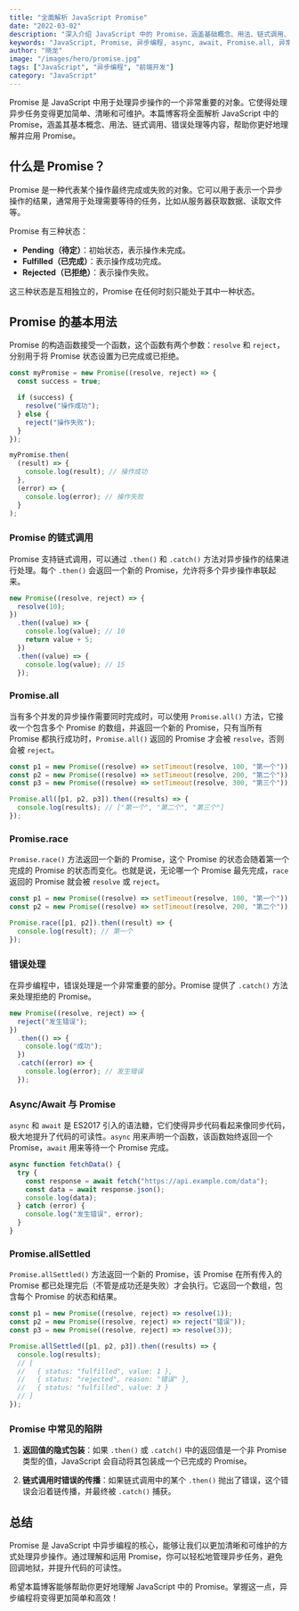 ```yaml
---
title: "全面解析 JavaScript Promise"
date: "2022-03-02"
description: "深入介绍 JavaScript 中的 Promise，涵盖基础概念、用法、链式调用、错误处理、async/await 等相关内容，配合详细的示例和图示，帮助开发者掌握这一重要特性。"
keywords: "JavaScript, Promise, 异步编程, async, await, Promise.all, 异常处理"
author: "晓龙"
image: "/images/hero/promise.jpg"
tags: ["JavaScript", "异步编程", "前端开发"]
category: "JavaScript"
---
```


Promise 是 JavaScript 中用于处理异步操作的一个非常重要的对象。它使得处理异步任务变得更加简单、清晰和可维护。本篇博客将全面解析 JavaScript 中的 Promise，涵盖其基本概念、用法、链式调用、错误处理等内容，帮助你更好地理解并应用 Promise。

## 什么是 Promise？

Promise 是一种代表某个操作最终完成或失败的对象。它可以用于表示一个异步操作的结果，通常用于处理需要等待的任务，比如从服务器获取数据、读取文件等。

Promise 有三种状态：

- **Pending（待定）**：初始状态，表示操作未完成。
- **Fulfilled（已完成）**：表示操作成功完成。
- **Rejected（已拒绝）**：表示操作失败。

这三种状态是互相独立的，Promise 在任何时刻只能处于其中一种状态。

## Promise 的基本用法

Promise 的构造函数接受一个函数，这个函数有两个参数：`resolve` 和 `reject`，分别用于将 Promise 状态设置为已完成或已拒绝。

```javascript
const myPromise = new Promise((resolve, reject) => {
  const success = true;

  if (success) {
    resolve("操作成功");
  } else {
    reject("操作失败");
  }
});

myPromise.then(
  (result) => {
    console.log(result); // 操作成功
  },
  (error) => {
    console.log(error); // 操作失败
  }
);
```

### Promise 的链式调用

Promise 支持链式调用，可以通过 `.then()` 和 `.catch()` 方法对异步操作的结果进行处理。每个 `.then()` 会返回一个新的 Promise，允许将多个异步操作串联起来。

```javascript
new Promise((resolve, reject) => {
  resolve(10);
})
  .then((value) => {
    console.log(value); // 10
    return value + 5;
  })
  .then((value) => {
    console.log(value); // 15
  });
```

### Promise.all

当有多个并发的异步操作需要同时完成时，可以使用 `Promise.all()` 方法，它接收一个包含多个 Promise 的数组，并返回一个新的 Promise，只有当所有 Promise 都执行成功时，`Promise.all()` 返回的 Promise 才会被 `resolve`，否则会被 `reject`。

```javascript
const p1 = new Promise((resolve) => setTimeout(resolve, 100, "第一个"));
const p2 = new Promise((resolve) => setTimeout(resolve, 200, "第二个"));
const p3 = new Promise((resolve) => setTimeout(resolve, 300, "第三个"));

Promise.all([p1, p2, p3]).then((results) => {
  console.log(results); // ["第一个", "第二个", "第三个"]
});
```

### Promise.race

`Promise.race()` 方法返回一个新的 Promise，这个 Promise 的状态会随着第一个完成的 Promise 的状态而变化。也就是说，无论哪一个 Promise 最先完成，`race` 返回的 Promise 就会被 `resolve` 或 `reject`。

```javascript
const p1 = new Promise((resolve) => setTimeout(resolve, 100, "第一个"));
const p2 = new Promise((resolve) => setTimeout(resolve, 200, "第二个"));

Promise.race([p1, p2]).then((result) => {
  console.log(result); // 第一个
});
```

### 错误处理

在异步编程中，错误处理是一个非常重要的部分。Promise 提供了 `.catch()` 方法来处理拒绝的 Promise。

```javascript
new Promise((resolve, reject) => {
  reject("发生错误");
})
  .then(() => {
    console.log("成功");
  })
  .catch((error) => {
    console.log(error); // 发生错误
  });
```

### Async/Await 与 Promise

`async` 和 `await` 是 ES2017 引入的语法糖，它们使得异步代码看起来像同步代码，极大地提升了代码的可读性。`async` 用来声明一个函数，该函数始终返回一个 Promise，`await` 用来等待一个 Promise 完成。

```javascript
async function fetchData() {
  try {
    const response = await fetch("https://api.example.com/data");
    const data = await response.json();
    console.log(data);
  } catch (error) {
    console.log("发生错误", error);
  }
}
```

### Promise.allSettled

`Promise.allSettled()` 方法返回一个新的 Promise，该 Promise 在所有传入的 Promise 都已处理完后（不管是成功还是失败）才会执行。它返回一个数组，包含每个 Promise 的状态和结果。

```javascript
const p1 = new Promise((resolve, reject) => resolve(1));
const p2 = new Promise((resolve, reject) => reject("错误"));
const p3 = new Promise((resolve, reject) => resolve(3));

Promise.allSettled([p1, p2, p3]).then((results) => {
  console.log(results);
  // [
  //   { status: "fulfilled", value: 1 },
  //   { status: "rejected", reason: "错误" },
  //   { status: "fulfilled", value: 3 }
  // ]
});
```

### Promise 中常见的陷阱

1. **返回值的隐式包装**：如果 `.then()` 或 `.catch()` 中的返回值是一个非 Promise 类型的值，JavaScript 会自动将其包装成一个已完成的 Promise。

2. **链式调用时错误的传播**：如果链式调用中的某个 `.then()` 抛出了错误，这个错误会沿着链传播，并最终被 `.catch()` 捕获。

## 总结

Promise 是 JavaScript 中异步编程的核心，能够让我们以更加清晰和可维护的方式处理异步操作。通过理解和运用 Promise，你可以轻松地管理异步任务，避免回调地狱，并提升代码的可读性。

希望本篇博客能够帮助你更好地理解 JavaScript 中的 Promise。掌握这一点，异步编程将变得更加简单和高效！
